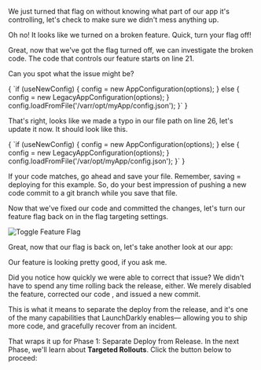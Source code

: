 
We just turned that flag on without knowing what part of our app it's controlling, let's check to make sure we didn't mess anything up.

<BrokenFeatureModule moduleId="2" />

Oh no! It looks like we turned on a broken feature. Quick, turn your flag off!

<BrokenFeatureModule moduleId="2" />

Great, now that we've got the flag turned off, we can investigate the broken code. The code that controls our feature starts on line 21.

Can you spot what the issue might be?

<SyntaxHighlighter showLineNumbers="true" startingLineNumber={21} language="javascript" style={docco}>
{
`if (useNewConfig) {
  config = new AppConfiguration(options);
    } else {
      config = new LegacyAppConfiguration(options);
    }
  config.loadFromFile('/varr/opt/myApp/config.json');
}`
}
</SyntaxHighlighter>

That's right, looks like we made a typo in our file path on line 26, let's update it now. It should look like this.

<SyntaxHighlighter showLineNumbers="true" startingLineNumber={21} language="javascript" style={docco}>
{
`if (useNewConfig) {
  config = new AppConfiguration(options);
    } else {
      config = new LegacyAppConfiguration(options);
    }
  config.loadFromFile('/var/opt/myApp/config.json');
}`
}
</SyntaxHighlighter>

If your code matches, go ahead and save your file. Remember, saving = deploying for this example. So, do your best impression of pushing a new code commit to a git branch while you save that file.

Now that we've fixed our code and committed the changes, let's turn our feature flag back on in the flag targeting settings.

![Toggle Feature Flag](/images/toggle-flag.gif)

Great, now that our flag is back on, let's take another look at our app:

<BrokenFeatureModule moduleId="2" />

Our feature is looking pretty good, if you ask me. 

Did you notice how quickly we were able to correct that issue? We didn't have to spend any time rolling back the release, either. We merely disabled the feature, corrected our code , and issued a new commit.

This is what it means to separate the deploy from the release, and it's one of the many capabilities that LaunchDarkly enables— allowing you to ship more code, and gracefully recover from an incident.

That wraps it up for Phase 1: Separate Deploy from Release. In the next Phase, we'll learn about **Targeted Rollouts**. Click the button below to proceed: